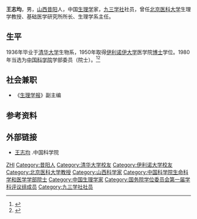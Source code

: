 '''王志均'''{{BD|1910年|8月3日|2000年|12月24日}}，男，[[山西|山西]][[昔阳|昔阳]]人，中国[[生理学|生理学]]家，[[九三学社|九三学社]]社员，曾任[[北京医科大学|北京医科大学]]生理学教授、基础医学研究所所长、生理学系主任。

== 生平 ==
1936年毕业于[[清华大学|清华大学]]生物系，1950年取得[[伊利诺伊大学|伊利诺伊大学]]医学院[[博士|博士]]学位。1980年当选为[[中国科学院|中国科学院]]学部委员（院士）。<ref >{{cite web |url=http://www.93.gov.cn/html/93gov/syfc/lyys/zgkxyys/yq/130111153712637666.html |language= |title=王志均 |publisher=九三学社中央宣传部 |date=2016-07-20 |accessdate= |archive-date=2016-07-12 |archive-url=https://web.archive.org/web/20160712203217/http://93.gov.cn/html/93gov/syfc/lyys/zgkxyys/yq/130111153712637666.html |dead-url=no }}</ref><ref >{{cite web |url=http://www.cnki.com.cn/Article/CJFDTOTAL-SLXU200101000.htm |language= |title=沉痛哀悼王志均院士逝世 |publisher=《生理学报》 |date=2001年01期 |accessdate= |archive-date=2017-03-05 |archive-url=https://web.archive.org/web/20170305073456/http://www.cnki.com.cn/Article/CJFDTOTAL-SLXU200101000.htm |dead-url=no }}</ref>

== 社会兼职 ==
*《[[生理学报|生理学报]]》副主编

== 参考资料 ==
{{reflist}}

== 外部链接 ==
* [http://casad.cas.cn/aca/316/ygysmd-200906-t20090624_1809681.html 王志均] {{Wayback|url=http://casad.cas.cn/aca/316/ygysmd-200906-t20090624_1809681.html |date=20170305001941 }}.中国科学院

{{中国科学院生命科学和医学学部院士}}
{{国务院学位委员会第一届学科评议组/医学}}

{{Authority control}}
{{DEFAULTSORT:Wang王}}
[[Category:王姓|ZHI]]
[[Category:昔阳人|Category:昔阳人]]
[[Category:清华大学校友|Category:清华大学校友]]
[[Category:伊利诺大学校友|Category:伊利诺大学校友]]
[[Category:北京医科大学教授|Category:北京医科大学教授]]
[[Category:山西科学家|Category:山西科学家]]
[[Category:中国科学院生命科学和医学学部院士|Category:中国科学院生命科学和医学学部院士]]
[[Category:中国生理学家|Category:中国生理学家]]
[[Category:国务院学位委员会第一届学科评议组成员|Category:国务院学位委员会第一届学科评议组成员]]
[[Category:九三学社社员|Category:九三学社社员]]